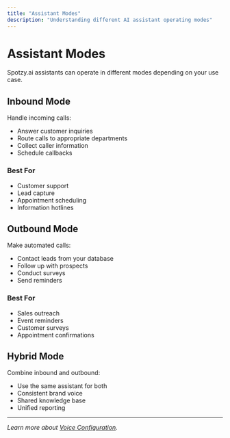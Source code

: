 ```yaml
---
title: "Assistant Modes"
description: "Understanding different AI assistant operating modes"
---
```


# Assistant Modes

Spotzy.ai assistants can operate in different modes depending on your use case.

## Inbound Mode

Handle incoming calls:

- Answer customer inquiries
- Route calls to appropriate departments
- Collect caller information
- Schedule callbacks

### Best For

- Customer support
- Lead capture
- Appointment scheduling
- Information hotlines

## Outbound Mode

Make automated calls:

- Contact leads from your database
- Follow up with prospects
- Conduct surveys
- Send reminders

### Best For

- Sales outreach
- Event reminders
- Customer surveys
- Appointment confirmations

## Hybrid Mode

Combine inbound and outbound:

- Use the same assistant for both
- Consistent brand voice
- Shared knowledge base
- Unified reporting

---

*Learn more about [Voice Configuration](/docs/ai-assistants/settings/voice).*
